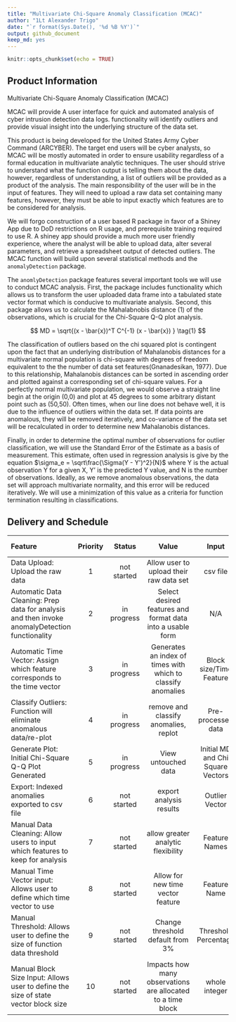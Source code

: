 ```yaml
---
title: "Multivariate Chi-Square Anomaly Classification (MCAC)"
author: "1Lt Alexander Trigo"
date: "`r format(Sys.Date(), '%d %B %Y')`"
output: github_document
keep_md: yes
---
```


<!--don't edit README.md go to README.Rmd instead-->

```r
knitr::opts_chunk$set(echo = TRUE)
```

## Product Information

Multivariate Chi-Square Anomaly Classification (MCAC)

MCAC will provide A user interface for quick and automated analysis of cyber intrusion detection data logs.  functionality will identify outliers and provide visual insight into the underlying structure of the data set.

  This product is being developed for the United States Army Cyber Command (ARCYBER).  The target end users will be cyber analysts, so MCAC will be mostly automated in order to ensure usability regardless of a formal education in multivariate analytic techniques.  The user should strive to understand what the function output is telling them about the data, however, regardless of understanding, a list of outliers will be provided as a product of the analysis.  The main responsibility of the user will be in the input of features.  They will need to upload a raw data set containing many features, however, they must be able to input exactly which features are to be considered for analysis.
  
  We will forgo construction of a user based R package in favor of a Shiney App due to DoD restrictions on R usage, and prerequisite training required to use R.  A shiney app should provide a much more user friendly experience, where the analyst will be able to upload data, alter several parameters, and retrieve a spreadsheet output of detected outliers.  The MCAC function will build upon several statistical methods and the `anomalyDetection` package.
  
  The `anomlyDetection` package features several important tools we will use to conduct MCAC analysis.  First, the package includes functionality which allows us to transform the user uploaded data frame into a tabulated state vector format which is conducive to multivariate analysis.  Second, this package allows us to calculate the Mahalabnobis distance (1) of the observations, which is crucial for the Chi-Square Q-Q plot analysis.
  
  $$ MD = \sqrt{(x - \bar{x})^T C^{-1} (x - \bar{x}) }  \tag{1}  $$

  The classification of outliers based on the chi squared plot is contingent upon the fact that an underlying distribution of Mahalanobis distances for a multivariate normal population is chi-square with degrees of freedom equivalent to the the number of data set features(Gnanadesikan, 1977).  Due to this relationship, Mahalanobis distances can be sorted in ascending order and plotted against a corresponding set of chi-square values.  For a perfectly normal multivariate population, we would observe a straight line begin at the origin (0,0) and plot at 45 degrees to some arbitrary distant point such as (50,50).  Often times, when our line does not behave well, it is due to the influence of outliers within the data set.  If data points are anomalous, they will be removed iteratively, and co-variance of the data set will be recalculated in order to determine new Mahalanobis distances.

Finally, in order to determine the optimal number of observations for outlier classification, we will use the Standard Error of the Estimate as a basis of measurement. This estimate, often used in regression analysis is give by the equation $\sigma_e = \sqrt\frac{\Sigma(Y - Y')^2}{N}$ where Y is the actual observation Y for a given X, Y' is the predicted Y value, and N is the number of observations.  Ideally, as we remove anomalous observations, the data set will approach multivariate normality, and this error will be reduced iteratively.  We will use a minimization of this value as a criteria for function termination resulting in classifications. 


## Delivery and Schedule

|Feature|Priority|Status|Value|Input|Output|Use|Deadline Viability?|Needed?|
|:----------------|:---:|:-------:|:---------------------:|:-------------:|:---------------:|:-------------:|:---:|:---:|
|Data Upload: Upload the raw data| 1 |not started| Allow user to upload their raw data set| csv file  | N/A | N/A  | Yes | Yes | 
|Automatic Data Cleaning: Prep data for analysis and then invoke anomalyDetection functionality| 2 | in progress  | Select desired features and format data into a usable form  | N/A | N/A | N/A| Yes | Yes |
|Automatic Time Vector: Assign which feature corresponds to the time vector|3| in progress  | Generates an index of times with which to classify anomalies | Block size/Time Feature | Vector of Time/Date Ranges  | Better outlier location description  | Yes| Yes |
|Classify Outliers: Function will eliminate anomalous data/re-plot|4| in progress  | remove and classify anomalies, replot  | Pre-processed data  | Chi-Square Q-Q plot/anomalies | Find anomalies and assess multivariate normality | Yes  | Yes  |
|Generate Plot: Initial Chi-Square Q-Q Plot Generated| 5 | in progress | View untouched data | Initial MD and Chi Square Vectors | Initial Q-Q Plot | Inspect untouched data structure | Likely| No |
|Export: Indexed anomalies exported to csv file| 6 | not started | export analysis results | Outlier Vector | csv file| easy snapshot of results  | Maybe | No |
|Manual Data Cleaning: Allow users to input which features to keep for analysis|7| not started  | allow greater analytic flexibility |  Feature Names | See 1-5 | adapt to raw data format change/new feature criteria  | Unlikely  | No |
|Manual Time Vector input: Allows user to define which time vector to use|8| not started | Allow for new time vector feature| Feature Name | See 3| adapt to raw data format change/new feature criteria   | Unlikely  | No |
|Manual Threshold: Allows user to define the size of function data threshold| 9 | not started  | Change threshold default from 3% | Threshold Percentage| See 4 | Consider greater data range for classification  | Unlikely | No |   
|Manual Block Size Input: Allows user to define the size of state vector block size|10| not started  | Impacts how many observations are allocated to a time block | whole integer| altered Time vector and state vector| user can alter size of time block size and time vector size | Unlikely  | No |
